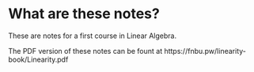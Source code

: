 # What are these notes? {.unnumbered}

These are notes for a first course in Linear Algebra.

The PDF version of these notes can be fount at https://fnbu.pw/linearity-book/Linearity.pdf